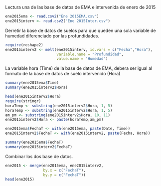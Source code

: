 Lectura una de las base de datos de EMA e intervenida de enero de 2015
```r
ene2015ema <- read.csv2("Ene 2015EMA.csv")
ene2015interv <- read.csv2("Ene 2015Inter.csv")
```

Derretir la base de datos de suelos para que queden una sola variable
de humedad diferenciado por las profundidades.
```r
require(reshape2)
ene2015interv2 <- melt(ene2015interv, id.vars = c("Fecha","Hora"),
                       variable.name = "Profundidad",
                       value.name = "Humedad")
```

La variable hora (Time) de la base de datos de EMA, debera ser igual al
formato de la base de datos de suelo intervenido (Hora)

```r
summary(ene2015ema$Time)
summary(ene2015interv2$Hora)

head(ene2015interv2$Hora)
require(stringr)
horaTemp <- substring(ene2015interv2$Hora, 1, 5)
horaTemp <- substring(ene2015interv2$Hora, 1, 5)
am_pm <- substring(ene2015interv2$Hora, 10, 11)
ene2015interv2$Hora <- paste(horaTemp,am_pm)

ene2015ema$FechaT <- with(ene2015ema, paste(Date, Time))
ene2015interv2$FechaT <- with(ene2015interv2, paste(Fecha, Hora))

summary(ene2015ema$FechaT)
summary(ene2015interv2$FechaT)
```


Combinar los dos base de datos.
```r
ene2015 <- merge(ene2015ema, ene2015interv2,
                 by.x = c("FechaT"),
                 by.y = c("FechaT"))
head(ene2015)
```

